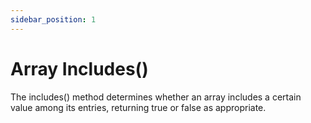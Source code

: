 ```yaml
---
sidebar_position: 1
---
```


# Array Includes()

The includes() method determines whether an array includes a certain value among its entries, returning true or false as appropriate.
